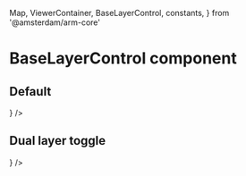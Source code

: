   Map,
  ViewerContainer,
  BaseLayerControl,
  constants,
} from '@amsterdam/arm-core'

<Meta title="UI/BaseLayerControl" component={BaseLayerControl} />

# BaseLayerControl component

## Default

<Preview>
  <Story name="Default">
    <Map fullScreen>
      <ViewerContainer bottomLeft={<BaseLayerControl />} />
    </Map>
  </Story>
</Preview>

## Dual layer toggle

<Preview>
  <Story name="Dual layer toggle">
    <Map fullScreen>
      <ViewerContainer
        bottomLeft={
          <BaseLayerControl
            aerialLayers={[constants.AERIAL_AMSTERDAM_LAYERS[0]]}
            topoLayers={[constants.DEFAULT_AMSTERDAM_LAYERS[0]]}
          />
        }
      />
    </Map>
  </Story>
</Preview>
